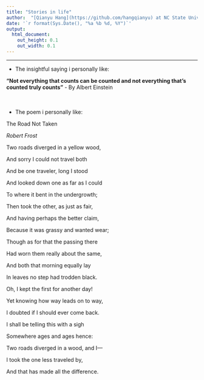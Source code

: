 ```yaml
---
title: "Stories in life"
author:  "[Qianyu Hang](https://github.com/hangqianyu) at NC State University"
date: '`r format(Sys.Date(), "%a %b %d, %Y")`'
output:
  html_document:
    out_height: 0.1
    out_width: 0.1
---
```


------------

* The insightful saying i personally like:

**"Not everything that counts can be counted and not everything that's counted truly counts"**  - By Albert Einstein
<br/><br/><br/>

* The poem i personally like:

The Road Not Taken

*Robert Frost*

Two roads diverged in a yellow wood,

And sorry I could not travel both

And be one traveler, long I stood

And looked down one as far as I could

To where it bent in the undergrowth;

Then took the other, as just as fair,

And having perhaps the better claim,

Because it was grassy and wanted wear;

Though as for that the passing there

Had worn them really about the same,

And both that morning equally lay

In leaves no step had trodden black.

Oh, I kept the first for another day!

Yet knowing how way leads on to way,

I doubted if I should ever come back.

I shall be telling this with a sigh

Somewhere ages and ages hence:

Two roads diverged in a wood, and I—

I took the one less traveled by,

And that has made all the difference.